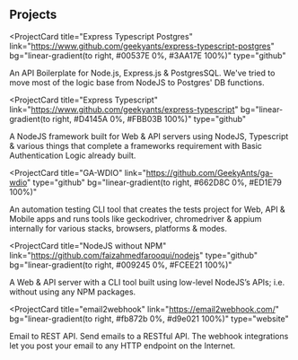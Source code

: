 ## Projects

<ProjectCard
  title="Express Typescript Postgres"
  link="https://www.github.com/geekyants/express-typescript-postgres"
  bg="linear-gradient(to right, #00537E 0%, #3AA17E 100%)"
  type="github"
>
  An API Boilerplate for Node.js, Express.js & PostgresSQL. We've tried to move most of the logic base from NodeJS to Postgres' DB functions.
</ProjectCard>

<ProjectCard
  title="Express Typescript"
  link="https://www.github.com/geekyants/express-typescript"
  bg="linear-gradient(to right, #D4145A 0%, #FBB03B 100%)"
  type="github"
>
  A NodeJS framework built for Web & API servers using NodeJS, Typescript & various things that complete a frameworks requirement with Basic Authentication Logic already built.
</ProjectCard>

<ProjectCard
  title="GA-WDIO"
  link="https://github.com/GeekyAnts/ga-wdio"
  type="github"
  bg="linear-gradient(to right, #662D8C 0%, #ED1E79 100%)"
>
  An automation testing CLI tool that creates the tests project for Web, API & Mobile apps and runs tools like geckodriver, chromedriver & appium internally for various stacks, browsers, platforms & modes.
</ProjectCard>

<ProjectCard
  title="NodeJS without NPM"
  link="https://github.com/faizahmedfarooqui/nodejs"
  type="github"
  bg="linear-gradient(to right, #009245 0%, #FCEE21 100%)"
>
  A Web & API server with a CLI tool built using low-level NodeJS’s APIs; i.e. without using any NPM packages.
</ProjectCard>

<ProjectCard
  title="email2webhook"
  link="https://email2webhook.com/"
  bg="linear-gradient(to right, #fb872b 0%, #d9e021 100%)"
  type="website"
>
  Email to REST API. Send emails to a RESTful API. The webhook integrations let you post your email to any HTTP endpoint on the Internet.
</ProjectCard>